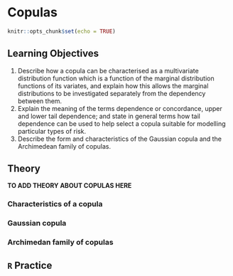 # Copulas {#copulas}

```r
knitr::opts_chunk$set(echo = TRUE)
```

## Learning Objectives

1. Describe how a copula can be characterised as a multivariate distribution function which is a function of the marginal distribution functions of its variates, and explain how this allows the marginal distributions to be investigated separately from the dependency between them.
2. Explain the meaning of the terms dependence or concordance, upper and lower tail dependence; and state in general terms how tail dependence can be used to help select a copula suitable for modelling particular types of risk.
3. Describe the form and characteristics of the Gaussian copula and the Archimedean family of copulas.

## Theory

**TO ADD THEORY ABOUT COPULAS HERE**

### Characteristics of a copula

### Gaussian copula

### Archimedan family of copulas

## `R` Practice
